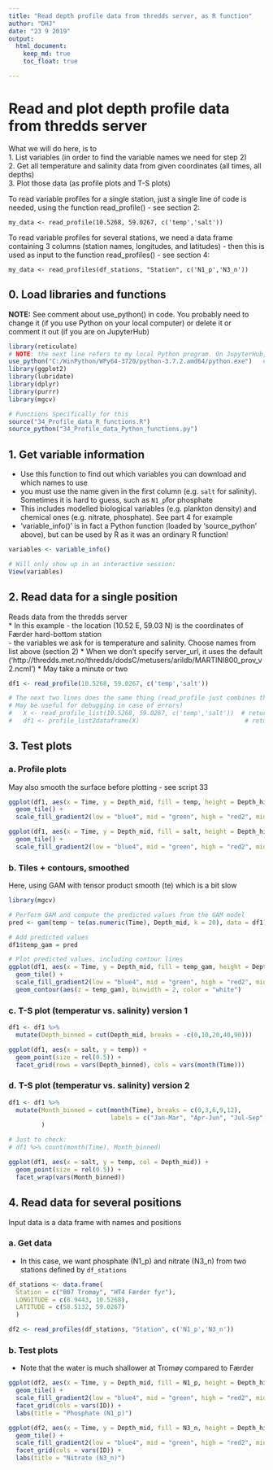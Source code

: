 ```yaml
---
title: "Read depth profile data from thredds server, as R function"
author: "DHJ"
date: "23 9 2019"
output: 
  html_document:
    keep_md: true
    toc_float: true

---
```


# Read and plot depth profile data from thredds server  

What we will do here, is to  
1. List variables (in order to find the variable names we need for step 2)   
2. Get all temperature and salinity data from given coordinates (all times, all depths)  
3. Plot those data (as profile plots and T-S plots)  
  
To read variable profiles for a single station, just a single line of code is needed, using the
function read_profile() - see section 2:  
```
my_data <- read_profile(10.5268, 59.0267, c('temp','salt'))
```
  
To read variable profiles for several stations, we need a data frame containing 3 columns (station names, longitudes,
and latitudes) - then this is used as input to the function read_profiles() - see section 4:  
```
my_data <- read_profiles(df_stations, "Station", c('N1_p','N3_n'))
```


## 0. Load libraries and functions   
__NOTE:__ See comment about use_python() in code. You probably need to change it (if you use Python on your local computer) or delete it or comment it out (if you are on JupyterHub) 
```r
library(reticulate)
# NOTE: the next line refers to my local Python program. On JupyterHub, you can delete this!
use_python("C:/WinPython/WPy64-3720/python-3.7.2.amd64/python.exe")   # my Python installation
library(ggplot2)
library(lubridate)
library(dplyr)
library(purrr)
library(mgcv)

# Functions Specifically for this 
source("34_Profile_data_R_functions.R")
source_python("34_Profile_data_Python_functions.py")

```


## 1. Get variable information   
* Use this function to find out which variables you can download and which names to use   
* you must use the name given in the first column (e.g. `salt`  for salinity). Sometimes it is hard to guess, such as `N1_p`for phosphate  
* This includes modelled biological variables (e.g. plankton density) and chemical ones (e.g. nitrate, phosphate). See part 4 for example    
* 'variable_info()' is in fact a Python function (loaded by 'source_python' above), but can be used by R as it was an ordinary R function!   
```r
variables <- variable_info()

# Will only show up in an interactive session:
View(variables)

```

## 2. Read data for a single position  
Reads data from the thredds server  
* In this example 
    - the location (10.52 E, 59.03 N) is the coordinates of Færder hard-bottom station   
    - the variables we ask for is temperature and salinity. Choose names from list above (section 2)
* When we don't specify server_url, it uses the default ('http://thredds.met.no/thredds/dodsC/metusers/arildb/MARTINI800_prov_v2.ncml')
* May take a minute or two    
```r
df1 <- read_profile(10.5268, 59.0267, c('temp','salt'))

# The next two lines does the same thing (read_profile just combines those two):
# May be useful for debugging in case of errors)
#   X <- read_profile_list(10.5268, 59.0267, c('temp','salt'))  # returns list
#   df1 <- profile_list2dataframe(X)                             # returns data.frame

```


## 3. Test plots  

### a. Profile plots  
May also smooth the surface before plotting - see script 33  
```r
ggplot(df1, aes(x = Time, y = Depth_mid, fill = temp, height = Depth_hi- Depth_lo)) +
  geom_tile() +
  scale_fill_gradient2(low = "blue4", mid = "green", high = "red2", midpoint = 10)

ggplot(df1, aes(x = Time, y = Depth_mid, fill = salt, height = Depth_hi- Depth_lo)) +
  geom_tile() +
  scale_fill_gradient2(low = "blue4", mid = "green", high = "red2", midpoint = 25)

```

### b. Tiles + contours, smoothed   
Here, using GAM with tensor product smooth (te) which is a bit slow   
```r
library(mgcv)

# Perform GAM and compute the predicted values from the GAM model
pred <- gam(temp ~ te(as.numeric(Time), Depth_mid, k = 20), data = df1) %>% predict()

# Add predicted values
df1$temp_gam = pred

# Plot predicted values, including contour lines
ggplot(df1, aes(x = Time, y = Depth_mid, fill = temp_gam, height = Depth_hi- Depth_lo)) +
  geom_tile() +
  scale_fill_gradient2(low = "blue4", mid = "green", high = "red2", midpoint = 10) +
  geom_contour(aes(z = temp_gam), binwidth = 2, color = "white")

```

### c. T-S plot (temperatur vs. salinity) version 1 
```r
df1 <- df1 %>%
  mutate(Depth_binned = cut(Depth_mid, breaks = -c(0,10,20,40,90)))

ggplot(df1, aes(x = salt, y = temp)) +
  geom_point(size = rel(0.5)) +
  facet_grid(rows = vars(Depth_binned), cols = vars(month(Time)))

```

### d. T-S plot (temperatur vs. salinity) version 2  
```r
df1 <- df1 %>%
  mutate(Month_binned = cut(month(Time), breaks = c(0,3,6,9,12), 
                            labels = c("Jan-Mar", "Apr-Jun", "Jul-Sep", "Oct-Dec"))
         )

# Just to check:
# df1 %>% count(month(Time), Month_binned)

ggplot(df1, aes(x = salt, y = temp, col = Depth_mid)) +
  geom_point(size = rel(0.5)) +
  facet_wrap(vars(Month_binned))

```


## 4. Read data for several positions   
Input data is a data frame with names and positions  

### a. Get data  
* In this case, we want phosphate (N1_p) and nitrate (N3_n) from two stations defined by `df_stations`     
```r
df_stations <- data.frame(
  Station = c("B07 Tromøy", "HT4 Færder fyr"), 
  LONGITUDE = c(8.9443, 10.5268), 
  LATITUDE = c(58.5132, 59.0267)
  )

df2 <- read_profiles(df_stations, "Station", c('N1_p','N3_n'))

```

### b. Test plots    
* Note that the water is much shallower at Tromøy compared to Færder  
```r
ggplot(df2, aes(x = Time, y = Depth_mid, fill = N1_p, height = Depth_hi- Depth_lo)) +
  geom_tile() +
  scale_fill_gradient2(low = "blue4", mid = "green", high = "red2", midpoint = 0.4) +
  facet_grid(cols = vars(ID)) +
  labs(title = "Phosphate (N1_p)")

ggplot(df2, aes(x = Time, y = Depth_mid, fill = N3_n, height = Depth_hi- Depth_lo)) +
  geom_tile() +
  scale_fill_gradient2(low = "blue4", mid = "green", high = "red2", midpoint = 5) +
  facet_grid(cols = vars(ID)) +
  labs(title = "Nitrate (N3_n)")

```

